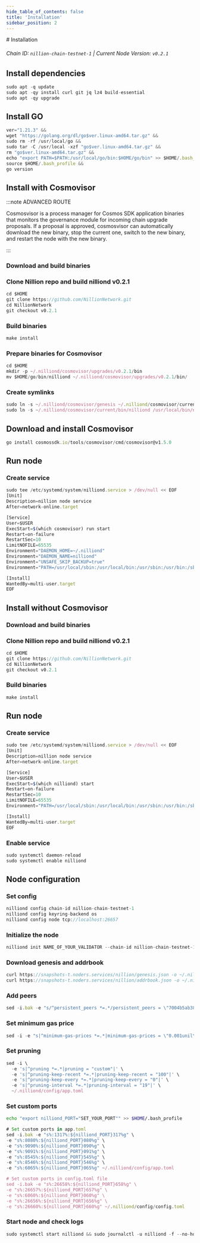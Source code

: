 ```yaml
---
hide_table_of_contents: false
title: 'Installation'
sidebar_position: 2
---
```


<div class="h1-with-icon icon-nillion">
  # Installation
</div>

###### Chain ID: `nillion-chain-testnet-1` | Current Node Version: `v0.2.1`

## Install dependencies

```js
sudo apt -q update
sudo apt -qy install curl git jq lz4 build-essential
sudo apt -qy upgrade
```

## Install GO

```js
ver="1.21.3" &&
wget "https://golang.org/dl/go$ver.linux-amd64.tar.gz" &&
sudo rm -rf /usr/local/go &&
sudo tar -C /usr/local -xzf "go$ver.linux-amd64.tar.gz" &&
rm "go$ver.linux-amd64.tar.gz" &&
echo "export PATH=$PATH:/usr/local/go/bin:$HOME/go/bin" >> $HOME/.bash_profile &&
source $HOME/.bash_profile &&
go version
```

## Install with Cosmovisor

:::note ADVANCED ROUTE

Cosmosvisor is a process manager for Cosmos SDK application binaries that monitors the governance module for incoming chain upgrade proposals. If a proposal is approved, cosmosvisor can automatically download the new binary, stop the current one, switch to the new binary, and restart the node with the new binary.

:::

### Download and build binaries

### Clone Nillion repo and build nilliond v0.2.1

```js
cd $HOME
git clone https://github.com/NillionNetwork.git
cd NillionNetwork
git checkout v0.2.1
```

### Build binaries

```js
make install
```

### Prepare binaries for Cosmovisor

```js
cd $HOME
mkdir -p ~/.nilliond/cosmovisor/upgrades/v0.2.1/bin
mv $HOME/go/bin/nilliond ~/.nilliond/cosmovisor/upgrades/v0.2.1/bin/
```

### Create symlinks

```js
sudo ln -s ~/.nilliond/cosmovisor/genesis ~/.nilliond/cosmovisor/current -f
sudo ln -s ~/.nilliond/cosmovisor/current/bin/nilliond /usr/local/bin/nilliond -f
```

## Download and install Cosmovisor

```js
go install cosmossdk.io/tools/cosmovisor/cmd/cosmovisor@v1.5.0
```

## Run node

### Create service

```js
sudo tee /etc/systemd/system/nilliond.service > /dev/null << EOF
[Unit]
Description=nillion node service
After=network-online.target

[Service]
User=$USER
ExecStart=$(which cosmovisor) run start
Restart=on-failure
RestartSec=10
LimitNOFILE=65535
Environment="DAEMON_HOME=~/.nilliond"
Environment="DAEMON_NAME=nilliond"
Environment="UNSAFE_SKIP_BACKUP=true"
Environment="PATH=/usr/local/sbin:/usr/local/bin:/usr/sbin:/usr/bin:/sbin:/bin:/usr/games:/usr/local/games:/snap/bin:~/.nilliond/cosmovisor/current/bin"

[Install]
WantedBy=multi-user.target
EOF
```

## Install without Cosmovisor

### Download and build binaries

### Clone Nillion repo and build nilliond v0.2.1

```js
cd $HOME
git clone https://github.com/NillionNetwork.git
cd NillionNetwork
git checkout v0.2.1
```

### Build binaries

```js
make install
```

## Run node

### Create service

```js
sudo tee /etc/systemd/system/nilliond.service > /dev/null << EOF
[Unit]
Description=nillion node service
After=network-online.target

[Service]
User=$USER
ExecStart=$(which nilliond) start
Restart=on-failure
RestartSec=10
LimitNOFILE=65535
Environment="PATH=/usr/local/sbin:/usr/local/bin:/usr/sbin:/usr/bin:/sbin:/bin:/usr/games:/usr/local/games:/snap/bin"

[Install]
WantedBy=multi-user.target
EOF
```

### Enable service

```js
sudo systemctl daemon-reload
sudo systemctl enable nilliond
```

## Node configuration

### Set config

```js
nilliond config chain-id nillion-chain-testnet-1
nilliond config keyring-backend os
nilliond config node tcp://localhost:26657
```

### Initialize the node

```js
nilliond init NAME_OF_YOUR_VALIDATOR --chain-id nillion-chain-testnet-1
```

### Download genesis and addrbook

```js
curl https://snapshots-t.noders.services/nillion/genesis.json -o ~/.nilliond/config/genesis.json
curl https://snapshots-t.noders.services/nillion/addrbook.json -o ~/.nilliond/config/addrbook.json
```

### Add peers

```js
sed -i.bak -e "s/^persistent_peers *=.*/persistent_peers = \"7004b5ab387d27ba449b07a19a0a3af431bebb3d@nillion-t-rpc.noders.services:29856\"/" ~/.nilliond/config/config.toml
```

### Set minimum gas price

```js
sed -i -e "s|^minimum-gas-prices *=.*|minimum-gas-prices = \"0.001unil\"|" ~/.nilliond/config/app.toml
```

### Set pruning

```js
sed -i \
  -e 's|^pruning *=.*|pruning = "custom"|' \
  -e 's|^pruning-keep-recent *=.*|pruning-keep-recent = "100"|' \
  -e 's|^pruning-keep-every *=.*|pruning-keep-every = "0"|' \
  -e 's|^pruning-interval *=.*|pruning-interval = "19"|' \
  ~/.nilliond/config/app.toml
```

### Set custom ports

```bash
echo "export nilliond_PORT="SET_YOUR_PORT"" >> $HOME/.bash_profile
```

```js
# Set custom ports in app.toml
sed -i.bak -e "s%:1317%:${nilliond_PORT}317%g" \
-e "s%:8080%:${nilliond_PORT}080%g" \
-e "s%:9090%:${nilliond_PORT}090%g" \
-e "s%:9091%:${nilliond_PORT}091%g" \
-e "s%:8545%:${nilliond_PORT}545%g" \
-e "s%:8546%:${nilliond_PORT}546%g" \
-e "s%:6065%:${nilliond_PORT}065%g" ~/.nilliond/config/app.toml

# Set custom ports in config.toml file
sed -i.bak -e "s%:26658%:${nilliond_PORT}658%g" \
-e "s%:26657%:${nilliond_PORT}657%g" \
-e "s%:6060%:${nilliond_PORT}060%g" \
-e "s%:26656%:${nilliond_PORT}656%g" \
-e "s%:26660%:${nilliond_PORT}660%g" ~/.nilliond/config/config.toml
```

### Start node and check logs

```js
sudo systemctl start nilliond && sudo journalctl -u nilliond -f --no-hostname -o cat
```
